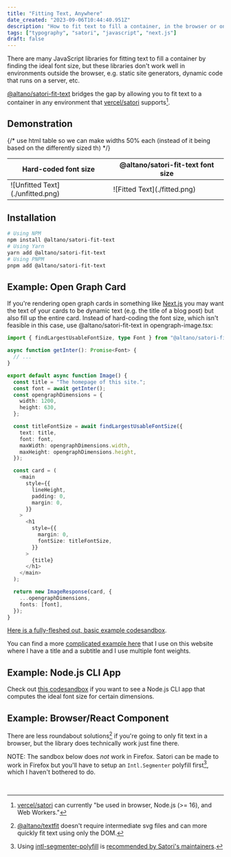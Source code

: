 ```yaml
---
title: "Fitting Text, Anywhere"
date_created: "2023-09-06T10:44:40.951Z"
description: "How to fit text to fill a container, in the browser or on a server"
tags: ["typography", "satori", "javascript", "next.js"]
draft: false
---
```



There are many JavaScript libraries for fitting text to fill a container by finding the ideal font size, but these libraries don't work well in environments outside the browser, e.g. static site generators, dynamic code that runs on a server, etc.

[@altano/satori-fit-text](https://www.npmjs.com/package/@altano/satori-fit-text) bridges the gap by allowing you to fit text to a container in any environment that [vercel/satori](https://github.com/vercel/satori) supports[^satori-support].

## Demonstration

{/* use html table so we can make widths 50% each (instead of it being based on the differently sized th) */}

<table>
  <thead>
    <tr>
      <th style={{ fontSize: "1.25rem", paddingBottom: 0 }}>
        Hard-coded font size
      </th>
      <th style={{ fontSize: "1.25rem", paddingBottom: 0 }}>
        @altano/satori-fit-text font size
      </th>
    </tr>
  </thead>
  <tbody>
    <tr>
      <td style={{ width: "50%" }}>![Unfitted Text](./unfitted.png)</td>
      <td style={{ width: "50%" }}>![Fitted Text](./fitted.png)</td>
    </tr>
  </tbody>
</table>

## Installation

```sh
# Using NPM
npm install @altano/satori-fit-text
# Using Yarn
yarn add @altano/satori-fit-text
# Using PNPM
pnpm add @altano/satori-fit-text
```

## Example: Open Graph Card

If you're rendering open graph cards in something like [Next.js](https://nextjs.org/) you may want the text of your cards to be dynamic text (e.g. the title of a blog post) but also fill up the entire card. Instead of hard-coding the font size, which isn't feasible in this case, use @altano/satori-fit-text in opengraph-image.tsx:

```ts
import { findLargestUsableFontSize, type Font } from "@altano/satori-fit-text";

async function getInter(): Promise<Font> {
  // ...
}

export default async function Image() {
  const title = "The homepage of this site.";
  const font = await getInter();
  const opengraphDimensions = {
    width: 1200,
    height: 630,
  };

  const titleFontSize = await findLargestUsableFontSize({
    text: title,
    font: font,
    maxWidth: opengraphDimensions.width,
    maxHeight: opengraphDimensions.height,
  });

  const card = (
    <main
      style={{
        lineHeight,
        padding: 0,
        margin: 0,
      }}
    >
      <h1
        style={{
          margin: 0,
          fontSize: titleFontSize,
        }}
      >
        {title}
      </h1>
    </main>
  );

  return new ImageResponse(card, {
    ...opengraphDimensions,
    fonts: [font],
  });
}
```

[Here is a fully-fleshed out, basic example codesandbox](https://codesandbox.io/p/sandbox/altano-satori-fit-text-next-js-demo-sv4flc?file=/app/opengraph-image.tsx).

You can find a more [complicated example here](https://github.com/altano/alan.norbauer.com/blob/main/src/components/opengraph/image.tsx) that I use on this website where I have a title and a subtitle and I use multiple font weights.

## Example: Node.js CLI App

Check out [this codesandbox](https://codesandbox.io/p/sandbox/github/altano/npm-packages/tree/main/codesandboxes/satori-fit-text-node-cli?file=%2Fpackage.json%3A1%2C1) if you want to see a Node.js CLI app that computes the ideal font size for certain dimensions.

## Example: Browser/React Component

There are less roundabout solutions[^altano-textfit] if you're going to only fit text in a browser, but the library does technically work just fine there.

NOTE: The sandbox below does _not_ work in Firefox. Satori can be made to work in Firefox but you'll have to setup an `Intl.Segmenter` polyfill first[^intl-segmenter], which I haven't bothered to do.

<br />

<SatoriFitTextBasicSandbox />

[^altano-textfit]: [@altano/textfit](https://www.npmjs.com/package/@altano/textfit) doesn't require intermediate svg files and can more quickly fit text using only the DOM.
[^satori-support]: [vercel/satori](https://github.com/vercel/satori) can currently "be used in browser, Node.js (>= 16), and Web Workers."
[^intl-segmenter]: Using [intl-segmenter-polyfill](https://www.npmjs.com/package/intl-segmenter-polyfill) is [recommended by Satori's maintainers](https://github.com/vercel/satori/issues/14#issuecomment-1532644426).
